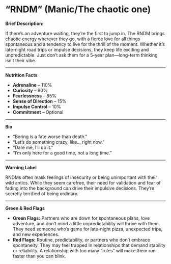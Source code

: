 # “RNDM” (Manic/The chaotic one)

**Brief Description:**

If there’s an adventure waiting, they’re the first to jump in. The RNDM brings chaotic energy wherever they go, with a fierce love for all things spontaneous and a tendency to live for the thrill of the moment. Whether it’s late-night road trips or impulse decisions, they keep life exciting and unpredictable. Just don’t ask them for a 5-year plan—long-term thinking isn’t their vibe.

---

**Nutrition Facts**

- **Adrenaline** – 110%
- **Curiosity** – 90%
- **Fearlessness** – 85%
- **Sense of Direction** – 15%
- **Impulse Control** – 10%
- **Commitment** – Optional

---

**Bio**

- “Boring is a fate worse than death.”
- “Let’s do something crazy, like… right now.”
- “Dare me, I’ll do it.”
- “I’m only here for a good time, not a long time.”

---

**Warning Label**

RNDMs often mask feelings of insecurity or being unimportant with their wild antics. While they seem carefree, their need for validation and fear of fading into the background can drive their impulsive decisions. They’re secretly terrified of being ordinary.

---

**Green & Red Flags**

- **Green Flags:** Partners who are down for spontaneous plans, love adventure, and don’t mind a little unpredictability will thrive with them. They need someone who’s game for late-night pizza, unexpected trips, and new experiences.
- **Red Flags:** Routine, predictability, or partners who don’t embrace spontaneity. They may feel trapped in relationships that demand stability or reliability. A relationship with too many “rules” will make them run faster than you can blink.